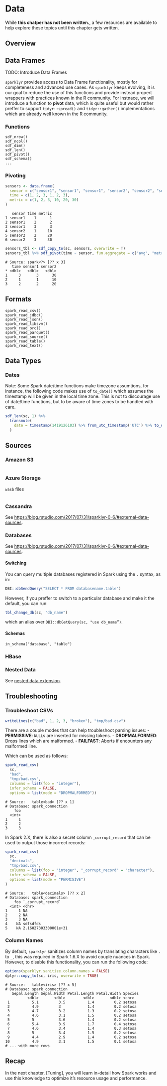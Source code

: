 # Data {#data}

While **this chatper has not been written.**, a few resources are available to help explore these topics until this chapter gets written.

## Overview

## Data Frames

TODO: Introduce Data Frames

`sparklyr` provides access to  Data Frame functionality, mostly for completeness and advanced use cases. As `sparklyr` keeps evolving, it is our goal to reduce the use of this functions and provide instead propert wrappers with practices known in the R community. For instnace, we will introduce a function to **pivot** data, which is quite useful but would rather preffer to support `tidyr::spread()` and `tidyr::gather()` implementations which are already well known in the R community.

### Functions {#data-sdf-functions}

```
sdf_nrow()
sdf_ncol()
sdf_dim()
sdf_len()
sdf_pivot()
sdf_schema()
...
```

### Pivoting

```r
sensors <- data.frame(
  sensor = c("sensor1", "sensor1", "sensor1", "sensor2", "sensor2", "sensor2"),
  time = c(1, 2, 3, 1, 2, 3),
  metric = c(1, 2, 3, 10, 20, 30)
)
```

```
   sensor time metric
1 sensor1    1      1
2 sensor1    2      2
3 sensor1    3      3
4 sensor2    1     10
5 sensor2    2     20
6 sensor2    3     30
```

```r
sensors_tbl <- sdf_copy_to(sc, sensors, overwrite = T)
sensors_tbl %>% sdf_pivot(time ~ sensor, fun.aggregate = c("avg", "metric"))
```

```
# Source: spark<?> [?? x 3]
   time sensor1 sensor2
* <dbl>   <dbl>   <dbl>
1     3       3      30
2     1       1      10
3     2       2      20
```

## Formats

```
spark_read_csv()
spark_read_jdbc()
spark_read_json()
spark_read_libsvm()
spark_read_orc()
spark_read_parquet()
spark_read_source()
spark_read_table()
spark_read_text()
```

## Data Types

### Dates

Note: Some Spark date/time functions make timezone assumtions, for instance, the following code makes use of `to_date()` which assumes the timestamp will be given in the local time zone. This is not to discourage use of date/time functions, but to be aware of time zones to be handled with care.

```r
sdf_len(sc, 1) %>%
  transmute(
    date = timestamp(1419126103) %>% from_utc_timestamp('UTC') %>% to_date() %>% as.character()
  )
```

## Sources

### Amazon S3

```r

```

### Azure Storage

`wasb` files
```r

```

### Cassandra

See [https://blog.rstudio.com/2017/07/31/sparklyr-0-6/#external-data-sources](https://blog.rstudio.com/2017/07/31/sparklyr-0-6/#external-data-sources).

### Databases

See [https://blog.rstudio.com/2017/07/31/sparklyr-0-6/#external-data-sources](https://blog.rstudio.com/2017/07/31/sparklyr-0-6/#external-data-sources).

#### Switching

You can query multiple databases registered in Spark using the `.` syntax, as in:

```r
DBI::dbSendQuery("SELECT * FROM databasename.table")
```

However, if you preffer to switch to a particular database and make it the default, you can run:

```r
tbl_change_db(sc, "db_name")
```

which an alias over `DBI::dbGetQuery(sc, "use db_name”)`.

#### Schemas

```
in_schema("database", "table")
```

### HBase

### Nested Data

See [nested data extension](#extensions-nested-data).

## Troubleshooting

### Troubleshoot CSVs

```r
writeLines(c("bad", 1, 2, 3, "broken"), "tmp/bad.csv")
```

There are a couple modes that can help troubleshoot parsing issues:
- **PERMISSIVE**: `NULL`s are inserted for missing tokens.
- **DROPMALFORMED**: Drops lines which are malformed.
- **FAILFAST**: Aborts if encounters any malformed line.

Which can be used as follows:

```r
spark_read_csv(
  sc,
  "bad",
  "tmp/bad.csv",
  columns = list(foo = "integer"),
  infer_schema = FALSE,
  options = list(mode = "DROPMALFORMED"))
```
```
# Source:   table<bad> [?? x 1]
# Database: spark_connection
    foo
  <int>
1     1
2     2
3     3
```

In Spark 2.X, there is also a secret column `_corrupt_record` that can be used to output those incorrect records:

```r
spark_read_csv(
  sc,
  "decimals",
  "tmp/bad.csv",
  columns = list(foo = "integer", "_corrupt_record" = "character"),
  infer_schema = FALSE,
  options = list(mode = "PERMISIVE")
)
```
```
# Source:   table<decimals> [?? x 2]
# Database: spark_connection
    foo `_corrupt_record`   
  <int> <chr>               
1     1 NA                  
2     2 NA                  
3     3 NA                  
4    NA sdfsdfds            
5    NA 2.16027303300001e+31
```

### Column Names

By default, `sparklyr` sanitizes column names by translating characters like `.` to `_`, this was required in Spark 1.6.X to avoid couple nuances in Spark. However, to disable this functionality, you can run the following code:

```r
options(sparklyr.sanitize.column.names = FALSE)
dplyr::copy_to(sc, iris, overwrite = TRUE)
```
```
# Source:   table<iris> [?? x 5]
# Database: spark_connection
   Sepal.Length Sepal.Width Petal.Length Petal.Width Species
          <dbl>       <dbl>        <dbl>       <dbl> <chr>  
 1          5.1         3.5          1.4         0.2 setosa 
 2          4.9         3            1.4         0.2 setosa 
 3          4.7         3.2          1.3         0.2 setosa 
 4          4.6         3.1          1.5         0.2 setosa 
 5          5           3.6          1.4         0.2 setosa 
 6          5.4         3.9          1.7         0.4 setosa 
 7          4.6         3.4          1.4         0.3 setosa 
 8          5           3.4          1.5         0.2 setosa 
 9          4.4         2.9          1.4         0.2 setosa 
10          4.9         3.1          1.5         0.1 setosa 
# ... with more rows
```

## Recap

In the next chapter, [Tuning], you will learn in-detail how Spark works and use this knowledge to optimize it's resource usage and performance.
